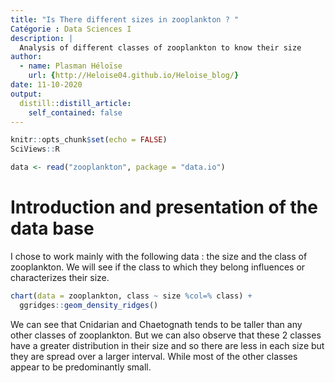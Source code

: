 ```yaml
---
title: "Is There different sizes in zooplankton ? "
Catégorie : Data Sciences I 
description: |
  Analysis of different classes of zooplankton to know their size
author:
  - name: Plasman Héloïse
    url: {http://Heloise04.github.io/Heloise_blog/}
date: 11-10-2020
output:
  distill::distill_article:
    self_contained: false
---
```


```r
knitr::opts_chunk$set(echo = FALSE)
SciViews::R
```

```r
data <- read("zooplankton", package = "data.io")
```

# Introduction and presentation of the data base 

I chose to work mainly with the following data : the size and the class of zooplankton. We will see if the class to which they belong influences or characterizes their size.


```r
chart(data = zooplankton, class ~ size %col=% class) +
  ggridges::geom_density_ridges()
```

We can see that Cnidarian and Chaetognath tends to be taller than any other classes of zooplankton. But we can also observe that these 2 classes have a greater distribution in their size and so there are less in each size but they are spread over a larger interval. While most of the other classes appear to be predominantly small.
